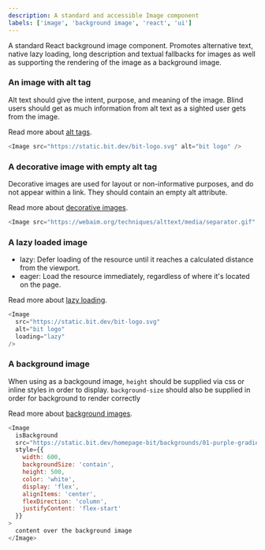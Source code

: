 ```yaml
---
description: A standard and accessible Image component
labels: ['image', 'background image', 'react', 'ui']
---
```



A standard React background image component. Promotes alternative text, native lazy loading, long description and textual fallbacks for images as well as supporting the rendering of the image as a background image.

### An image with alt tag

Alt text should give the intent, purpose, and meaning of the image. Blind users should get as much information from alt text as a sighted user gets from the image.

Read more about [alt tags](https://web.dev/image-alt/).

```js live
<Image src="https://static.bit.dev/bit-logo.svg" alt="bit logo" />
```

### A decorative image with empty alt tag

Decorative images are used for layout or non-informative purposes, and do not appear within a link. They should contain an empty alt attribute.

Read more about [decorative images](https://webaim.org/techniques/alttext/#decorative).

```js live
<Image src="https://webaim.org/techniques/alttext/media/separator.gif" alt="" />
```

### A lazy loaded image

- lazy: Defer loading of the resource until it reaches a calculated distance from the viewport.
- eager: Load the resource immediately, regardless of where it's located on the page.

Read more about [lazy loading](https://web.dev/browser-level-image-lazy-loading/).

```js live
<Image
  src="https://static.bit.dev/bit-logo.svg"
  alt="bit logo"
  loading="lazy"
/>
```

### A background image

When using as a backgound image, `height` should be supplied via css or inline styles in order to display. `background-size` should also be supplied in order for background to render correctly

Read more about [background images](https://developer.mozilla.org/en-US/docs/Web/CSS/background-image).

```js live
<Image
  isBackground
  src="https://static.bit.dev/homepage-bit/backgrounds/01-purple-gradient.svg"
  style={{
    width: 600,
    backgroundSize: 'contain',
    height: 500,
    color: 'white',
    display: 'flex',
    alignItems: 'center',
    flexDirection: 'column',
    justifyContent: 'flex-start'
  }}
>
  content over the background image
</Image>
```
